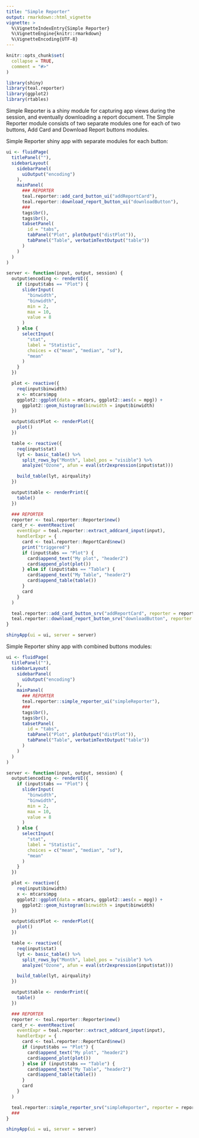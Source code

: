 ```yaml
---
title: "Simple Reporter"
output: rmarkdown::html_vignette
vignette: >
  %\VignetteIndexEntry{Simple Reporter}
  %\VignetteEngine{knitr::rmarkdown}
  %\VignetteEncoding{UTF-8}
---
```


```r
knitr::opts_chunk$set(
  collapse = TRUE,
  comment = "#>"
)
```

```r
library(shiny)
library(teal.reporter)
library(ggplot2)
library(rtables)
```

Simple Reporter is a shiny module for capturing app views during the session, and eventually downloading a report document.
The Simple Reporter module consists of two separate modules one for each of two buttons, Add Card and Download Report buttons modules.

Simple Reporter shiny app with separate modules for each button:

```r
ui <- fluidPage(
  titlePanel(""),
  sidebarLayout(
    sidebarPanel(
      uiOutput("encoding")
    ),
    mainPanel(
      ### REPORTER
      teal.reporter::add_card_button_ui("addReportCard"),
      teal.reporter::download_report_button_ui("downloadButton"),
      ###
      tags$br(),
      tags$br(),
      tabsetPanel(
        id = "tabs",
        tabPanel("Plot", plotOutput("distPlot")),
        tabPanel("Table", verbatimTextOutput("table"))
      )
    )
  )
)

server <- function(input, output, session) {
  output$encoding <- renderUI({
    if (input$tabs == "Plot") {
      sliderInput(
        "binwidth",
        "binwidth",
        min = 2,
        max = 10,
        value = 8
      )
    } else {
      selectInput(
        "stat",
        label = "Statistic",
        choices = c("mean", "median", "sd"),
        "mean"
      )
    }
  })

  plot <- reactive({
    req(input$binwidth)
    x <- mtcars$mpg
    ggplot2::ggplot(data = mtcars, ggplot2::aes(x = mpg)) +
      ggplot2::geom_histogram(binwidth = input$binwidth)
  })

  output$distPlot <- renderPlot({
    plot()
  })

  table <- reactive({
    req(input$stat)
    lyt <- basic_table() %>%
      split_rows_by("Month", label_pos = "visible") %>%
      analyze("Ozone", afun = eval(str2expression(input$stat)))

    build_table(lyt, airquality)
  })

  output$table <- renderPrint({
    table()
  })

  ### REPORTER
  reporter <- teal.reporter::Reporter$new()
  card_r <- eventReactive(
    eventExpr = teal.reporter::extract_addcard_input(input),
    handlerExpr = {
      card <- teal.reporter::ReportCard$new()
      print("triggered")
      if (input$tabs == "Plot") {
        card$append_text("My plot", "header2")
        card$append_plot(plot())
      } else if (input$tabs == "Table") {
        card$append_text("My Table", "header2")
        card$append_table(table())
      }
      card
    }
  )

  teal.reporter::add_card_button_srv("addReportCard", reporter = reporter, card = card_r)
  teal.reporter::download_report_button_srv("downloadButton", reporter = reporter)
}

shinyApp(ui = ui, server = server)
```

Simple Reporter shiny app with combined buttons modules:

```r
ui <- fluidPage(
  titlePanel(""),
  sidebarLayout(
    sidebarPanel(
      uiOutput("encoding")
    ),
    mainPanel(
      ### REPORTER
      teal.reporter::simple_reporter_ui("simpleReporter"),
      ###
      tags$br(),
      tags$br(),
      tabsetPanel(
        id = "tabs",
        tabPanel("Plot", plotOutput("distPlot")),
        tabPanel("Table", verbatimTextOutput("table"))
      )
    )
  )
)

server <- function(input, output, session) {
  output$encoding <- renderUI({
    if (input$tabs == "Plot") {
      sliderInput(
        "binwidth",
        "binwidth",
        min = 2,
        max = 10,
        value = 8
      )
    } else {
      selectInput(
        "stat",
        label = "Statistic",
        choices = c("mean", "median", "sd"),
        "mean"
      )
    }
  })

  plot <- reactive({
    req(input$binwidth)
    x <- mtcars$mpg
    ggplot2::ggplot(data = mtcars, ggplot2::aes(x = mpg)) +
      ggplot2::geom_histogram(binwidth = input$binwidth)
  })

  output$distPlot <- renderPlot({
    plot()
  })

  table <- reactive({
    req(input$stat)
    lyt <- basic_table() %>%
      split_rows_by("Month", label_pos = "visible") %>%
      analyze("Ozone", afun = eval(str2expression(input$stat)))

    build_table(lyt, airquality)
  })

  output$table <- renderPrint({
    table()
  })

  ### REPORTER
  reporter <- teal.reporter::Reporter$new()
  card_r <- eventReactive(
    eventExpr = teal.reporter::extract_addcard_input(input),
    handlerExpr = {
      card <- teal.reporter::ReportCard$new()
      if (input$tabs == "Plot") {
        card$append_text("My plot", "header2")
        card$append_plot(plot())
      } else if (input$tabs == "Table") {
        card$append_text("My Table", "header2")
        card$append_table(table())
      }
      card
    }
  )

  teal.reporter::simple_reporter_srv("simpleReporter", reporter = reporter, card = card_r)
  ###
}

shinyApp(ui = ui, server = server)
```

